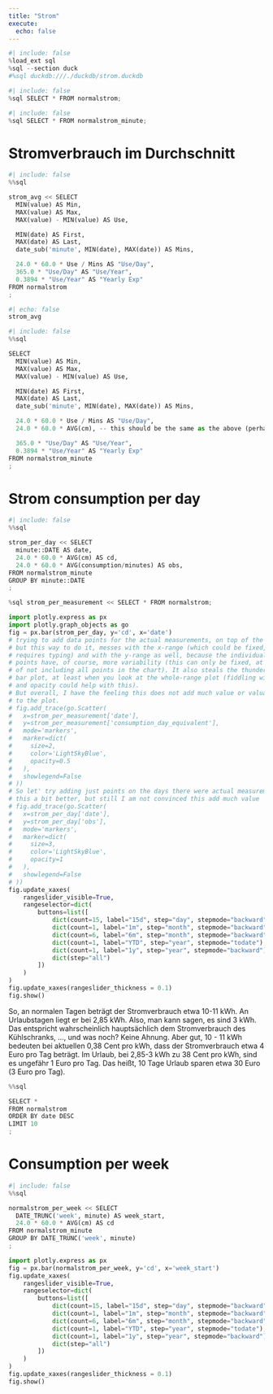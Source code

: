 ```yaml
---
title: "Strom"
execute:
  echo: false
---
```


```python
#| include: false
%load_ext sql
%sql --section duck
#%sql duckdb:///./duckdb/strom.duckdb
```


```python
#| include: false
%sql SELECT * FROM normalstrom;
```
```python
#| include: false
%sql SELECT * FROM normalstrom_minute;
```

# Stromverbrauch im Durchschnitt

```python
#| include: false
%%sql

strom_avg << SELECT 
  MIN(value) AS Min,
  MAX(value) AS Max,
  MAX(value) - MIN(value) AS Use,

  MIN(date) AS First,
  MAX(date) AS Last,
  date_sub('minute', MIN(date), MAX(date)) AS Mins, 

  24.0 * 60.0 * Use / Mins AS "Use/Day",
  365.0 * "Use/Day" AS "Use/Year",
  0.3894 * "Use/Year" AS "Yearly Exp"
FROM normalstrom
;
```


```python
#| echo: false
strom_avg
```

```python
#| include: false
%%sql

SELECT 
  MIN(value) AS Min,
  MAX(value) AS Max,
  MAX(value) - MIN(value) AS Use,

  MIN(date) AS First,
  MAX(date) AS Last,
  date_sub('minute', MIN(date), MAX(date)) AS Mins, 

  24.0 * 60.0 * Use / Mins AS "Use/Day",
  24.0 * 60.0 * AVG(cm), -- this should be the same as the above (perhaps rounding errors are ok)

  365.0 * "Use/Day" AS "Use/Year",
  0.3894 * "Use/Year" AS "Yearly Exp"
FROM normalstrom_minute
;
```

# Strom consumption per day

```python
#| include: false
%%sql

strom_per_day << SELECT 
  minute::DATE AS date,
  24.0 * 60.0 * AVG(cm) AS cd,
  24.0 * 60.0 * AVG(consumption/minutes) AS obs,
FROM normalstrom_minute
GROUP BY minute::DATE
;
```


```python
%sql strom_per_measurement << SELECT * FROM normalstrom;
```


```python
import plotly.express as px
import plotly.graph_objects as go
fig = px.bar(strom_per_day, y='cd', x='date')
# trying to add data points for the actual measurements, on top of the daily average
# but this way to do it, messes with the x-range (which could be fixed, but 
# requires typing) and with the y-range as well, because the individual data 
# points have, of course, more variability (this can only be fixed, at the cost 
# of not including all points in the chart). It also steals the thunder of the 
# bar plot, at least when you look at the whole-range plot (fiddling with size
# and opacity could help with this).
# But overall, I have the feeling this does not add much value or valuable info
# to the plot.
# fig.add_trace(go.Scatter(
#   x=strom_per_measurement['date'], 
#   y=strom_per_measurement['consumption_day_equivalent'], 
#   mode='markers', 
#   marker=dict(
#     size=2,
#     color='LightSkyBlue',
#     opacity=0.5
#   ),
#   showlegend=False
# ))
# So let' try adding just points on the days there were actual measurements
# this a bit better, but still I am not convinced this add much value
# fig.add_trace(go.Scatter(
#   x=strom_per_day['date'], 
#   y=strom_per_day['obs'], 
#   mode='markers', 
#   marker=dict(
#     size=3,
#     color='LightSkyBlue',
#     opacity=1
#   ),
#   showlegend=False
# ))
fig.update_xaxes(
    rangeslider_visible=True,
    rangeselector=dict(
        buttons=list([
            dict(count=15, label="15d", step="day", stepmode="backward"),
            dict(count=1, label="1m", step="month", stepmode="backward"),
            dict(count=6, label="6m", step="month", stepmode="backward"),
            dict(count=1, label="YTD", step="year", stepmode="todate"),
            dict(count=1, label="1y", step="year", stepmode="backward"),
            dict(step="all")
        ])
    )
)
fig.update_xaxes(rangeslider_thickness = 0.1)
fig.show()
```

So, an normalen Tagen beträgt der Stromverbrauch etwa 10-11 kWh. An Urlaubstagen liegt er bei 2,85 kWh. Also, man kann sagen, es sind 3 kWh. Das entspricht wahrscheinlich hauptsächlich dem Stromverbrauch des Kühlschranks, ..., und was noch? Keine Ahnung. Aber gut, 10 - 11 kWh bedeuten bei aktuellen 0,38 Cent pro kWh, dass der Stromverbrauch etwa 4 Euro pro Tag beträgt. Im Urlaub, bei 2,85-3 kWh zu 38 Cent pro kWh, sind es ungefähr 1 Euro pro Tag. Das heißt, 10 Tage Urlaub sparen etwa 30 Euro (3 Euro pro Tag).


```python
%%sql

SELECT *
FROM normalstrom
ORDER BY date DESC
LIMIT 10
;
```


# Consumption per week

```python
#| include: false
%%sql

normalstrom_per_week << SELECT 
  DATE_TRUNC('week', minute) AS week_start,
  24.0 * 60.0 * AVG(cm) AS cd
FROM normalstrom_minute
GROUP BY DATE_TRUNC('week', minute)
;
```

```python
import plotly.express as px
fig = px.bar(normalstrom_per_week, y='cd', x='week_start')
fig.update_xaxes(
    rangeslider_visible=True,
    rangeselector=dict(
        buttons=list([
            dict(count=15, label="15d", step="day", stepmode="backward"),
            dict(count=1, label="1m", step="month", stepmode="backward"),
            dict(count=6, label="6m", step="month", stepmode="backward"),
            dict(count=1, label="YTD", step="year", stepmode="todate"),
            dict(count=1, label="1y", step="year", stepmode="backward"),
            dict(step="all")
        ])
    )
)
fig.update_xaxes(rangeslider_thickness = 0.1)
fig.show()
```



